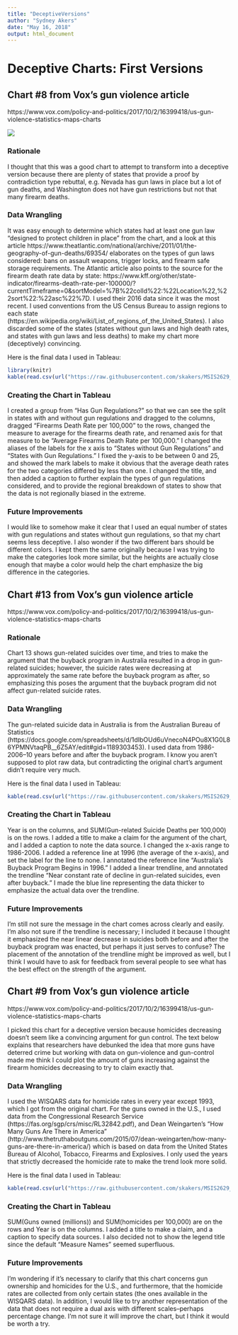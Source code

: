 ```yaml
---
title: "DeceptiveVersions"
author: "Sydney Akers"
date: "May 16, 2018"
output: html_document
---
```


# Deceptive Charts: First Versions

## Chart #8 from Vox's gun violence article    
https://www.vox.com/policy-and-politics/2017/10/2/16399418/us-gun-violence-statistics-maps-charts  

![](https://github.com/skakers/MSIS2629_Individual_Project/blob/master/States%20and%20gun%20control.jpg)

### Rationale
I thought that this was a good chart to attempt to transform into a deceptive version because there are plenty of states that provide a proof by contradiction type rebuttal, e.g. Nevada has gun laws in place but a lot of gun deaths, and Washington does not have gun restrictions but not that many firearm deaths.  

### Data Wrangling
It was easy enough to determine which states had at least one gun law "designed to protect children in place" from the chart, and a look at this article https://www.theatlantic.com/national/archive/2011/01/the-geography-of-gun-deaths/69354/ elaborates on the types of gun laws considered: bans on assault weapons, trigger locks, and firearm safe storage requirements. The Atlantic article also points to the source for the firearm death rate data by state: https://www.kff.org/other/state-indicator/firearms-death-rate-per-100000/?currentTimeframe=0&sortModel=%7B%22colId%22:%22Location%22,%22sort%22:%22asc%22%7D. I used their 2016 data since it was the most recent. I used conventions from the US Census Bureau to assign regions to each state (https://en.wikipedia.org/wiki/List_of_regions_of_the_United_States). I also discarded some of the states (states without gun laws and high death rates, and states with gun laws and less deaths) to make my chart more (deceptively) convincing.  

Here is the final data I used in Tableau:
```r
library(knitr)
kable(read.csv(url("https://raw.githubusercontent.com/skakers/MSIS2629_Individual_Project/master/Deception1.csv")))
```

### Creating the Chart in Tableau

I created a group from "Has Gun Regulations?" so that we can see the split in states with and without gun regulations and dragged to the columns, dragged "Firearms Death Rate per 100,000" to the rows, changed the measure to average for the firearms death rate, and renamed axis for that measure to be "Average Firearms Death Rate per 100,000." I changed the aliases of the labels for the x axis to "States without Gun Regulations" and "States with Gun Regulations."  I fixed the y-axis to be between 0 and 25, and showed the mark labels to make it obvious that the average death rates for the two categories differed by less than one.  I changed the title, and then added a caption to further explain the types of gun regulations considered, and to provide the regional breakdown of states to show that the data is not regionally biased in the extreme.  

### Future Improvements  

I would like to somehow make it clear that I used an equal number of states with gun regulations and states without gun regulations, so that my chart seems less deceptive. I also wonder if the two different bars should be different colors. I kept them the same originally because I was trying to make the categories look more similar, but the heights are actually close enough that maybe a color would help the chart emphasize the big difference in the categories.  

## Chart #13 from Vox's gun violence article  
https://www.vox.com/policy-and-politics/2017/10/2/16399418/us-gun-violence-statistics-maps-charts  

### Rationale 

Chart 13 shows gun-related suicides over time, and tries to make the argument that the buyback program in Australia resulted in a drop in gun-related suicides; however, the suicide rates were decreasing at approximately the same rate before the buyback program as after, so emphasizing this poses the argument that the buyback program did not affect gun-related suicide rates.  

### Data Wrangling  

The gun-related suicide data in Australia is from the Australian Bureau of Statistics (https://docs.google.com/spreadsheets/d/1dIbOUd6uVnecoN4POu8X1G0L86YPMNVtaqPB__6Z5AY/edit#gid=1189303453). I used data from 1986-2006--10 years before and after the buyback program. I know you aren't supposed to plot raw data, but contradicting the original chart's argument didn't require very much.  

Here is the final data I used in Tableau:
```r
kable(read.csv(url("https://raw.githubusercontent.com/skakers/MSIS2629_Individual_Project/master/Deception2.csv")))
```

### Creating the Chart in Tableau  

Year is on the columns, and SUM(Gun-related Suicide Deaths per 100,000) is on the rows. I added a title to make a claim for the argument of the chart, and I added a caption to note the data source. I changed the x-axis range to 1986-2006. I added a reference line at 1996 (the average of the x-axis), and set the label for the line to none.  I annotated the reference line "Australia's Buyback Program Begins in 1996."  I added a linear trendline, and annotated the trendline "Near constant rate of decline in gun-related suicides, even after buyback."  I made the blue line representing the data thicker to emphasize the actual data over the trendline.  

### Future Improvements

I'm still not sure the message in the chart comes across clearly and easily. I'm also not sure if the trendline is necessary; I included it because I thought it emphasized the near linear decrease in suicides both before and after the buyback program was enacted, but perhaps it just serves to confuse? The placement of the annotation of the trendline might be improved as well, but I think I would have to ask for feedback from several people to see what has the best effect on the strength of the argument.  


## Chart #9 from Vox's gun violence article  
https://www.vox.com/policy-and-politics/2017/10/2/16399418/us-gun-violence-statistics-maps-charts  

I picked this chart for a deceptive version because homicides decreasing doesn't seem like a convincing argument for gun control. The text below explains that researchers have debunked the idea that more guns have deterred crime but working with data on gun-violence and gun-control made me think I could plot the amount of guns increasing against the firearm homicides decreasing to try to claim exactly that.  

### Data Wrangling  

I used the WISQARS data for homicide rates in every year except 1993, which I got from the original chart.  For the guns owned in the U.S., I used data from the Congressional Research Service (https://fas.org/sgp/crs/misc/RL32842.pdf), and Dean Weingarten's "How Many Guns Are There in America" (http://www.thetruthaboutguns.com/2015/07/dean-weingarten/how-many-guns-are-there-in-america/) which is based on data from the United States Bureau of Alcohol, Tobacco, Firearms and Explosives. I only used the years that strictly decreased the homicide rate to make the trend look more solid.   

Here is the final data I used in Tableau:
```r
kable(read.csv(url("https://raw.githubusercontent.com/skakers/MSIS2629_Individual_Project/master/Deception3.csv")))
```


### Creating the Chart in Tableau  

SUM(Guns owned (millions)) and SUM(homicides per 100,000) are on the rows and Year is on the columns. I added a title to make a claim, and a caption to specify data sources. I also decided not to show the legend title since the default "Measure Names" seemed superfluous. 

### Future Improvements

I'm wondering if it's necessary to clarify that this chart concerns gun ownership and homicides for the U.S., and furthermore, that the homicide rates are collected from only certain states (the ones available in the WISQARS data).  In addition, I would like to try another representation of the data that does not require a dual axis with different scales--perhaps percentage change. I'm not sure it will improve the chart, but I think it would be worth a try.  

